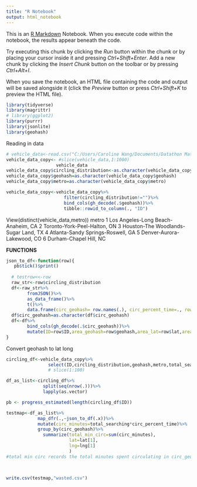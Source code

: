 ---
title: "R Notebook"
output: html_notebook
---

This is an [R Markdown](http://rmarkdown.rstudio.com) Notebook. When you execute code within the notebook, the results appear beneath the code. 

Try executing this chunk by clicking the *Run* button within the chunk or by placing your cursor inside it and pressing *Ctrl+Shift+Enter*. 
Add a new chunk by clicking the *Insert Chunk* button on the toolbar or by pressing *Ctrl+Alt+I*.

When you save the notebook, an HTML file containing the code and output will be saved alongside it (click the *Preview* button or press *Ctrl+Shift+K* to preview the HTML file).

```{r}
library(tidyverse)
library(magrittr)
# library(ggplot2)
library(purrr)
library(jsonlite)
library(geohash)
```
Reading in data
```{r}
# vehicle_data<-read.csv("C:/Users/Caroline Wang/Documents/Datathon Materials/Datathon Materials/vehicle_activity.csv")
vehicle_data_copy<- #slice(vehicle_data,1:1000)
                   vehicle_data
vehicle_data_copy$circling_distribution<-as.character(vehicle_data_copy$circling_distribution)
vehicle_data_copy$geohash=as.character(vehicle_data_copy$geohash)
vehicle_data_copy$metro=as.character(vehicle_data_copy$metro)

vehicle_data_copy<-vehicle_data_copy%>%
                      filter(circling_distribution!="")%>%
                      bind_cols(gh_decode(.$geohash))%>%
                      tibble::rowid_to_column(., "ID")


```

 View(distinct(vehicle_data,metro))
metro
1
Los Angeles-Long Beach-Anaheim, CA
2
Toronto-York-Peel-Halton, ON
3
Houston-The Woodlands-Sugar Land, TX
4
Atlanta-Sandy Springs-Roswell, GA
5
Denver-Aurora-Lakewood, CO
6
Durham-Chapel Hill, NC

**FUNCTIONS**
```{r}
json_to_df<-function(row){
   pb$tick()$print()
 
  # testrow<<-row
  raw_str<-row$circling_distribution
  df<-raw_str%>%
        fromJSON()%>%
        as_data_frame()%>%
        t()%>%
        data.frame(circ_geohash= row.names(.), circ_percent_time=., row.names=NULL) 
  df$circ_geohash=as.character(df$circ_geohash)
  df<-df%>%
        bind_cols(gh_decode(.$circ_geohash))%>%
        mutate(ID=row$ID,area_geohash=row$geohash,area_lat=row$lat,area_lng=row$lng,metro=row$metro,total_searching=row$total_searching)
}


```

Convert geohash to lat long
```{r}


circling_df<-vehicle_data_copy%>%
                select(ID,circling_distribution,geohash,metro,total_searching,lat,lng)
                # slice(1:100)

df_as_list<-circling_df%>%
              split(seq(nrow(.)))%>%
              lapply(as.vector)

pb <- progress_estimated(length(circling_df$ID))

testmap<-df_as_list%>%
            map_dfr(.,~json_to_df(.x))%>%
            mutate(circ_minutes=total_searching*circ_percent_time)%>%
            group_by(circ_geohash)%>%
              summarize(total_min_circ=sum(circ_minutes),
                        lat=lat[1],
                        lng=lng[1]
                        )
#total min circ records the total minutes spent circulating in circ_geohash

  

```

```{r}
write.csv(testmap,"wasted.csv")

```


